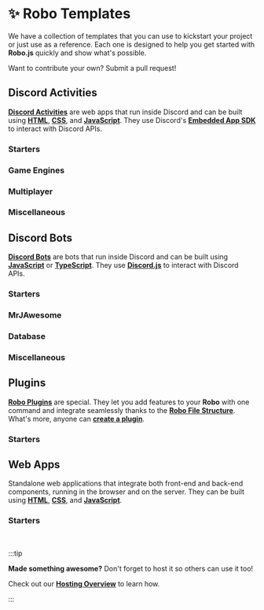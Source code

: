 
# ✨ Robo Templates

We have a collection of templates that you can use to kickstart your project or just use as a reference. Each one is designed to help you get started with **Robo.js** quickly and show what's possible.

Want to contribute your own? Submit a pull request!

<CardContainer>
	<Card
		href="https://github.com/Wave-Play/robo.js/blob/main/CONTRIBUTING.md"
		title="📝 Contributing"
		description="How to contribute to Robo.js"
	/>
</CardContainer>

## Discord Activities

**[Discord Activities](../discord-activities/getting-started)** are web apps that run inside Discord and can be built using **[HTML](https://developer.mozilla.org/en-US/docs/Web/HTTP)**, **[CSS](https://developer.mozilla.org/en-US/docs/Web/CSS)**, and **[JavaScript](https://developer.mozilla.org/en-US/docs/Web/JavaScript)**. They use Discord's **[Embedded App SDK](https://github.com/discord/embedded-app-sdk/)** to interact with Discord APIs.

### Starters

<CardContainer>
	<Card
		href="./discord-activities/vanilla-js"
		title="📦 Vanilla (JS)"
		description="A basic JavaScript template without any UI libraries."
	/>
	<Card
		href="./discord-activities/vanilla-ts"
		title="📦 Vanilla (TS)"
		description="A basic TypeScript template without any UI libraries."
	/>
	<Card
		href="./discord-activities/react-js"
		title="📦 React (JS)"
		description="A basic JavaScript template using React."
	/>
	<Card
		href="./discord-activities/react-ts"
		title="📦 React (TS)"
		description="A basic TypeScript template using React."
	/>
</CardContainer>

### Game Engines

<CardContainer>
	<Card
		href="./discord-activities/2d-game"
		title="📦 2D Game (TS)"
		description="A 2D game made with KAPLAY and TypeScript."
	/>
	<Card
		href="./discord-activities/godot"
		title="📦 Godot (TS)"
		description="Game powered by the Godot Engine and TypeScript."
	/>
	<Card
		href="./discord-activities/unity"
		title="📦 Unity"
		description="A basic Unity template for Discord Activities."
	/>
</CardContainer>

### Multiplayer

<CardContainer>
	<Card
		href="./discord-activities/react-colyseus-ts"
		title="📦 Multiplayer Colyseus (TS)"
		description="A simplified TypeScript template using Colyseus."
	/>
	<Card
		href="./discord-activities/react-multiplayer-video-ts"
		title="📦 Multiplayer Video (TS)"
		description="Control a video player with friends using React."
	/>
</CardContainer>

### Miscellaneous

<CardContainer>
	<Card
		href="./discord-activities/react-music-proxy-ts"
		title="📦 Music Player Proxy (TS)"
		description="A music player proxying external audio using React."
	/>
	<Card
		href="./discord-activities/react-tailwind-ts"
		title="📦 TailwindCSS (TS)"
		description="A basic TypeScript template using Tailwind CSS."
	/>
	<Card
		href="./discord-activities/react-tailwind-shadcn-ts"
		title="📦 TailwindCSS + shadcn/ui"
		description="A basic TypeScript template using Tailwind and shadcn."
	/>
	<Card
		href="./discord-activities/react-trpc-ts"
		title="📦 tRPC (TS)"
		description="A basic TypeScript template using tRPC and React."
	/>
</CardContainer>

## Discord Bots

**[Discord Bots](../discord-bots/getting-started)** are bots that run inside Discord and can be built using **[JavaScript](https://developer.mozilla.org/en-US/docs/Web/JavaScript)** or **[TypeScript](https://www.typescriptlang.org/)**. They use **[Discord.js](https://discord.js.org/)** to interact with Discord APIs.

### Starters

<CardContainer>
	<Card href="./discord-bots/starter-js" title="📦 Starter (JS)" description="A basic JavaScript bot using Robo.js." />
	<Card href="./discord-bots/starter-ts" title="📦 Starter (TS)" description="A basic TypeScript bot using Robo.js." />
</CardContainer>

### MrJAwesome

<CardContainer>
	<Card
		href="./discord-bots/mrjawesome-dev-toolkit-js"
		title="📦 Dev Toolkit (JS)"
		description="An all-in-one toolkit for developers by MrJAwesome."
	/>
	<Card
		href="./discord-bots/mrjawesome-dev-toolkit-ts"
		title="📦 Dev Toolkit (TS)"
		description="An all-in-one toolkit for developers by MrJAwesome."
	/>
	<Card
		href="./discord-bots/mrjawesome-slash-commands-js"
		title="📦 Slash Command Package (JS)"
		description="Quickstart for creating slash commands by MrJAwesome."
	/>
	<Card
		href="./discord-bots/mrjawesome-slash-commands-ts"
		title="📦 Slash Command Package (TS)"
		description="Quickstart for creating slash commands by MrJAwesome."
	/>
</CardContainer>

### Database

<CardContainer>
	<Card href="./discord-bots/mongodb-ts" title="📦 MongoDB (TS)" description="A bot using MongoDB and TypeScript." />
	<Card
		href="./discord-bots/postgres-ts"
		title="📦 PostgreSQL (TS)"
		description="A bot using PostgreSQL and TypeScript."
	/>
	<Card href="./discord-bots/prisma-ts" title="📦 Prisma (TS)" description="A bot using Prisma ORM and TypeScript." />
</CardContainer>

### Miscellaneous

<CardContainer>
	<Card
		href="./discord-bots/ai-chatbot-ts"
		title="📦 AI Chatbot (TS)"
		description="A chatbot using @robojs/ai and TypeScript."
	/>
	<Card
		href="./discord-bots/analytics-ts"
		title="📦 Analytics (TS)"
		description="Track bot usage over time. A TypeScript bot."
	/>
	<Card
		href="./discord-bots/bake-n-take-js"
		title="📦 Bake n' Take (JS)"
		description="Bake 'n take orders with this Discord bot!"
	/>
	<Card
		href="./discord-bots/bake-n-take-ts"
		title="📦 Bake n' Take (TS)"
		description="Bake 'n take orders with this Discord bot!"
	/>
	<Card
		href="./discord-bots/docker-ts"
		title="📦 Docker (TS)"
		description="Starter template containerized with Docker."
	/>
	<Card href="./discord-bots/economy-ts" title="📦 Economy (TS)" description="An economy bot using Robo.js." />
	<Card
		href="./discord-bots/purrth-vader-ts"
		title="📦 Purrth Vader (TS)"
		description="A user-installable AI companion."
	/>
	<Card href="./discord-bots/tagbot" title="📦 TagBot (TS)" description="A tag bot using TagScript and TypeScript." />
</CardContainer>

## Plugins

**[Robo Plugins](../plugins/overview)** are special. They let you add features to your **Robo** with one command and integrate seamlessly thanks to the **[Robo File Structure](/robojs/files)**. What's more, anyone can **[create a plugin](/plugins/create)**.

### Starters

<CardContainer>
	<Card href="./plugins/starter-js" title="📦 Starter (JS)" description="A basic JavaScript plugin for Robo.js." />
</CardContainer>

## Web Apps

Standalone web applications that integrate both front-end and back-end components, running in the browser and on the server. They can be built using **[HTML](https://developer.mozilla.org/en-US/docs/Web/HTTP)**, **[CSS](https://developer.mozilla.org/en-US/docs/Web/CSS)**, and **[JavaScript](https://developer.mozilla.org/en-US/docs/Web/JavaScript)**.

### Starters

<CardContainer>
	<Card href="./web-apps/react-js" title="📦 React (JS)" description="A basic JavaScript web app using Robo.js." />
	<Card href="./web-apps/react-ts" title="📦 React (TS)" description="A basic TypeScript web app using Robo.js." />
	<Card href="./web-apps/svelte-js" title="📦 Svelte (JS)" description="Svelte web app using JavaScript." />
	<Card href="./web-apps/svelte-ts" title="📦 Svelte (TS)" description="Svelte web app using TypeScript." />
</CardContainer>

<br />

:::tip

**Made something awesome?** Don't forget to host it so others can use it too!

Check out our **[Hosting Overview](../hosting/overview)** to learn how.

:::
